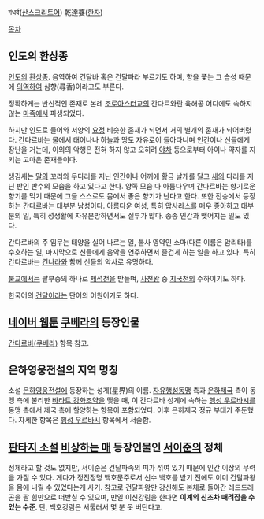 गंधर्व([[산스크리트어]])
乾達婆([[한자]])

[[목차]]

== 인도의 환상종 ==
[[인도]]의 [[환상종]]. 음역하여 건달바 혹은 건달파라 부르기도 하며, 향을 쫓는 그 습성 때문에 [[의역]]하여 심향(尋香)이라고도 부른다.

정확하게는 반신적인 존재로 본레 [[조로아스터교]]의 간다르와란 육해공 어디에도 속하지 않는 [[마족]]에서 파생되었다.

하지만 인도로 들어와 서양의 [[요정]] 비슷한 존재가 되면서 거의 별개의 존재가 되어버렸다.
간다르바는 물에서 태어나나 하늘과 땅도 자유로이 돌아다니며 인간이나 신들에게 장난을 거는데, 이외의 악행은 전혀 하지 않고 오히려 [[야차]] 등으로부터 아이나 약자를 지키는 고마운 존재들이다.

생김새는 [[말]]의 꼬리와 두다리를 지닌 인간이나 어깨에 황금 날개를 달고 [[새]]의 다리를 지닌 반인 반수의 모습을 하고 있다고 한다. 양쪽 모습 다 아름다우며 간다르바는 향기로운 향기를 먹기 때문에 그들 스스로도 몸에서 좋은 향기가 난다고 한다. 또한 전승에서 등장하는 간다르바는 대부분 남성이다. 아름다운 여성, 특히 [[압사라스]]를 매우 좋아하고 대부분의 일, 특히 성생활에 자유분방하면서도 질투가 많다. 종종 인간과 맺어지는 일도 있다.

간다르바의 주 임무는 태양을 실어 나르는 일, 불사 영약인 소마(다른 이름은 암리타)를 수호하는 일, 마지막으로 신들에게 음악을 연주하면서 즐겁게 하는 일을 하고 있다. 특히 간다르바는 [[킨나라]]와 함께 신들의 악사로 유명하다.

[[불교]]에서는 팔부중의 하나로 [[제석천]]을 받들며, [[사천왕]] 중 [[지국천]]의 수하이기도 하다.

한국어의 [[건달]]이라는 단어의 어원이기도 하다. 

== [[네이버 웹툰]] [[쿠베라]]의 등장인물 ==
[[간다르바(쿠베라)]] 항목 참고.

== 은하영웅전설의 지역 명칭 ==
소설 [[은하영웅전설]]에 등장하는 성계(星界)의 이름.
[[자유행성동맹]] 측과 [[은하제국]] 측이 동맹 측에 불리한 [[바라트 강화조약]]을 맺을 때, 이 간다르바 성계에 속하는 [[행성 우르바시]]를 동맹 측에서 제국 측에 할양하는 항목이 포함되었다. 이후 은하제국 정규 부대가 주둔했다. 자세한 항목은 [[행성 우르바시]] 항목에서 서술함.

== [[판타지 소설]] [[비상하는 매]] 등장인물인 [[서이준]]의 정체 ==
정체라고 할 것도 없지만, 서이준은 건달파족의 피가 섞여 있기 때문에 인간 이상의 무력을 가질 수 있다. 게다가 정진정명 백호문주로서 신수 백호를 받기 전에도 이미 건달파왕을 몸에 내릴 수 있었다는게 사기. 참고로 건달파왕만 강신해도 본체로 돌아간 레드드래곤을 팔 힘만으로 떠받칠 수 있으며, 만일 이신강림을 한다면 '''이계의 신조차 때려잡을 수 있는 수준'''. 단, 백호강림은 서툴러서 몇 분 못 버틴다고.
